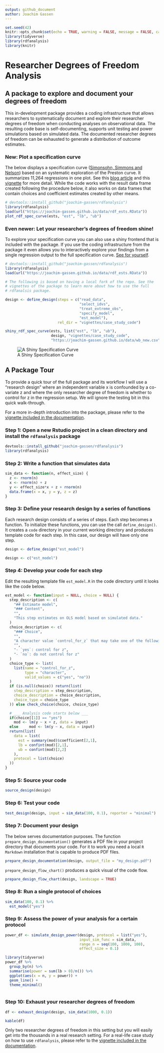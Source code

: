 ```yaml
---
output: github_document
author: Joachim Gassen
---
```


```r
set.seed(42)
knitr::opts_chunk$set(echo = TRUE, warning = FALSE, message = FALSE, cache = TRUE)
library(tidyverse)
library(rdfanalysis)
library(knitr)
```

# Researcher Degrees of Freedom Analysis

## A package to explore and document your degrees of freedom

This in-development package provides a coding infrastructure 
that allows researchers to systematically document and explore their
researcher degrees of freedom when conducting analyses on observational data. 
The resulting code base is self-documenting, 
supports unit testing and power simulations based on simulated data. The 
documented researcher degrees of freedom can be exhausted to generate a 
distribution of outcome estimates.


### New: Plot a specification curve

The below displays a specification curve ([Simonsohn, Simmons and Nelson](https://papers.ssrn.com/sol3/papers.cfm?abstract_id=2694998)) based
on an systematic exploration of the Preston curve. It summarizes 11,264 
regressions in one plot. See this [blog article](https://joachim-gassen.github.io/2019/04/11264-regressions-in-one-tidy-plot/)
and this [vignette](https://joachim-gassen.github.io/rdfanalysis/articles/analyzing_rdf.html)
for more detail. While the code works with the result data frame created
following the procedure below, it also works on data frames that contain 
choices and coefficient estimates created by other means.

``` r
# devtools::install_github("joachim-gassen/rdfanalysis")
library(rdfanalysis)
load(url("https://joachim-gassen.github.io/data/rdf_ests.RData"))
plot_rdf_spec_curve(ests, "est", "lb", "ub") 
```


### Even newer: Let your researcher's degrees of freedom shine!

To explore your specification curve you can also use a shiny frontend that
is included with the package. If you use the coding infrastructure from the
package it even allows you to interactively explore your findings from a 
single regression output to the full specification curve. [See for yourself](https://jgassen.shinyapps.io/shiny_rdf_spec_curve).

``` r
# devtools::install_github("joachim-gassen/rdfanalysis")
library(rdfanalysis)
load(url("https://joachim-gassen.github.io/data/rdf_ests.RData"))

# The following is based on having a local fork of the repo. See the
# vignettes of the package to learn more about how to use the full
# rdfanalsis package.

design <- define_design(steps = c("read_data",
                                  "select_idvs",
                                  "treat_extreme_obs",
                                  "specify_model",
                                  "est_model"),
                        rel_dir = "vignettes/case_study_code")

shiny_rdf_spec_curve(ests, list("est", "lb", "ub"),
                     design, "vignettes/case_study_code",
                     "https://joachim-gassen.github.io/data/wb_new.csv")
```

![A Shiny Specification Curve](docs/articles/shiny_rdf_spec_curve.gif)

## A Package Tour

To provide a quick tour of the full package and its workflow 
I will use a "research design" where an 
independent variable x is confounded by a co-variate z and where the
only researcher degree of freedom is whether to control for z in the 
regression setup. We will ignore the testing bit in this quick walk-through.

For a more in-depth introduction into the package, please refer to the
[vignette included in the documentation](https://joachim-gassen.github.io/rdfanalysis/articles/analyzing_rdf.html).


### Step 1: Open a new Rstudio project in a clean directory and install the `rdfanalysis` package

```r
devtools::install_github("joachim-gassen/rdfanalysis")
library(rdfanalysis)
```


### Step 2: Write a function that simulates data

```r
sim_data <- function(n, effect_size) {
  z <- rnorm(n)
  x <- rnorm(n) + z 
  y <- effect_size*x + z + rnorm(n) 
  data.frame(x = x, y = y, z = z)
}
```


### Step 3: Define your research design by a series of functions

Each research design consists of a series of steps. Each step becomes a
function. To initialize these functions, you can use the call `define_design()`.
It creates a `code` directory in your current working directory and produces 
template code for each step. In this case, our design will have only one step.

```r
design <- define_design("est_model")
```

```r
design <- c("est_model")
```


### Step 4: Develop your code for each step

Edit the resulting template file `est_model.R` in the code directory
until it looks like the code below.

```r
est_model <- function(input = NULL, choice = NULL) {
  step_description <- c(
    "## Estimate model",
    "### Content",
    "",
    "This step estimates on OLS model based on simulated data."
  )
  choice_description <- c(
    "### Choice",
    "",
    "A character value `control_for_z` that may take one of the following values:",
    "",
    "- `yes`: control for z",
    "- `no`: do not control for z"
  )
  choice_type <- list(
    list(name = "control_for_z", 
         type = "character", 
         valid_values = c("yes", "no"))
  )
  if (is.null(choice)) return(list(
    step_description = step_description,
    choice_description = choice_description,
    choice_type = choice_type
  )) else check_choice(choice, choice_type)

  # ___ Analysis code starts below ___
  if(choice[[1]] == "yes") 
    mod <- lm(y ~ x + z, data = input)
  else     mod <- lm(y ~ x, data = input)
  return(list(
    data = list(
      est = summary(mod)$coefficient[2,1],
      lb = confint(mod)[2,1],
      ub = confint(mod)[2,2]
    ),
    protocol = list(choice)
  ))  
} 
```


### Step 5: Source your code

```r
source_design(design)
```


### Step 6: Test your code

```r
test_design(design, input = sim_data(100, 0.1), reporter = "minimal")
```


### Step 7: Document your design

The below serves documentation purposes. The function `prepare_design_documentation()`
generates a PDF file in your project directory that documents your code. For it 
to work you need a local `R Markdown` installation that is capable to produce PDF files.

```r
prepare_design_documentation(design, output_file = "my_design.pdf")
```

`prepare_design_flow_chart()` produces a quick visual of the code flow.

```r
prepare_design_flow_chart(design, landscape = TRUE)
```


### Step 8: Run a single protocol of choices

```r
sim_data(100, 0.1) %>%
  est_model("yes")
```


### Step 9: Assess the power of your analysis for a certain protocol

```r
power_df <- simulate_design_power(design, protocol = list("yes"), 
                                  input_sim_func = sim_data, 
                                  range_n = seq(100, 1000, 100),
                                  effect_size = 0.1)

library(tidyverse)
power_df %>%
  group_by(n) %>%
  summarise(power = sum(lb > 0)/n()) %>%
  ggplot(aes(x = n, y = power)) +
  geom_line() + 
  theme_minimal()
  
```


### Step 10: Exhaust your researcher degrees of freedom

```r
df <- exhaust_design(design, sim_data(1000, 0.1)) 
```

```r
kable(df)
```

Only two researcher degrees of freedom in this setting but you will easily get into the thousands in a real research setting. 
For a real-life case study on how to use `rdfanalysis`, please refer to the
[vignette included in the documentation](https://joachim-gassen.github.io/rdfanalysis/articles/analyzing_rdf.html).



